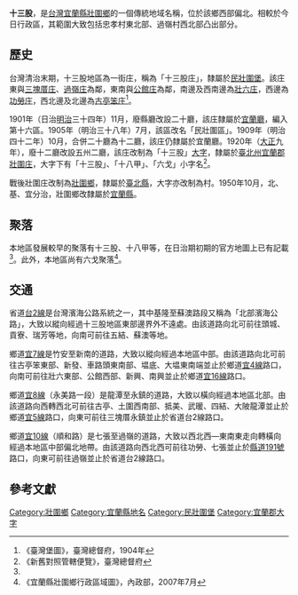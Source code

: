 {{noteTA
|1 = zh-cn:庄; zh-hk:庄; zh-tw:庄;
}}
'''十三股'''，是[[台灣|台灣]][[宜蘭縣|宜蘭縣]][[壯圍鄉|壯圍鄉]]的一個傳統地域名稱，位於該鄉西部偏北。相較於今日行政區，其範圍大致包括忠孝村東北部、過嶺村西北部凸出部分。

==歷史==
台灣清治末期，十三股地區為一街庄，稱為「十三股庄」，隸屬於[[民壯圍堡|民壯圍堡]]。該庄東與[[三塊厝_(宜蘭縣)|三塊厝庄]]、[[過嶺庄|過嶺庄]]為鄰，東南與[[公館_(宜蘭縣)|公館庄]]為鄰，南邊及西南邊為[[壯六庄|壯六庄]]，西邊為[[功勞庄|功勞庄]]，西北邊及北邊為[[古亭笨庄|古亭笨庄]]<ref name="臺灣堡圖">《臺灣堡圖》，臺灣總督府，1904年</ref>。

1901年（日治[[明治|明治]]三十四年）11月，廢縣廳改設二十廳，該庄隸屬於[[宜蘭廳|宜蘭廳]]，編入第十六區。1905年（明治三十八年）7月，該區改名「民壯圍區」。1909年（明治四十二年）10月，合併二十廳為十二廳，該庄仍隸屬於宜蘭廳。1920年（[[大正|大正]]九年），廢十二廳改設五州二廳，該庄改制為「十三股」[[大字|大字]]，隸屬於[[臺北州|臺北州]][[宜蘭郡|宜蘭郡]][[壯圍庄|壯圍庄]]，大字下有「十三股」、「十八甲」、「六戈」小字名<ref>《新舊對照管轄便覽》，臺灣總督府</ref>。

戰後壯圍庄改制為[[壯圍鄉|壯圍鄉]]，隸屬於[[臺北縣|臺北縣]]，大字亦改制為村。1950年10月，北、基、宜分治，壯圍鄉改隸屬於[[宜蘭縣|宜蘭縣]]。

==聚落==
本地區發展較早的聚落有十三股、十八甲等，在日治期初期的官方地圖上已有記載<ref name="臺灣堡圖"/>。此外，本地區尚有六戈聚落<ref>《宜蘭縣壯圍鄉行政區域圖》，內政部，2007年7月</ref>。

==交通==
省道[[台2線|台2線]]是台灣濱海公路系統之一，其中基隆至蘇澳路段又稱為「北部濱海公路」，大致以縱向經過十三股地區東部邊界外不遠處。由該道路向北可前往頭城、貢寮、瑞芳等地，向南可前往五結、蘇澳等地。

鄉道[[宜7線|宜7線]]是竹安至新南的道路，大致以縱向經過本地區中部。由該道路向北可前往古亭笨東部、新發、車路頭東南部、塭底、大塭東南端並止於鄉道[[宜4線|宜4線]]路口，向南可前往壯六東部、公館西部、新興、南興並止於鄉道[[宜16線|宜16線]]路口。

鄉道[[宜8線|宜8線]]（永美路一段）是龍潭至永鎮的道路，大致以橫向經過本地區北部。由該道路向西轉西北可前往古亭、土圍西南部、抵美、武暖、四結、大陂龍潭並止於鄉道[[宜5線|宜5線]]路口，向東可前往三塊厝永鎮並止於省道台2線路口。

鄉道[[宜10線|宜10線]]（順和路）是七張至過嶺的道路，大致以西北西—東南東走向轉橫向經過本地區中部偏北地帶。由該道路向西北西可前往功勞、七張並止於[[縣道191號|縣道191號]]路口，向東可前往過嶺並止於省道台2線路口。

== 參考文獻 ==
{{reflist}}

{{宜蘭郡}}

[[Category:壯圍鄉|Category:壯圍鄉]]
[[Category:宜蘭縣地名|Category:宜蘭縣地名]]
[[Category:民壯圍堡|Category:民壯圍堡]]
[[Category:宜蘭郡大字|Category:宜蘭郡大字]]